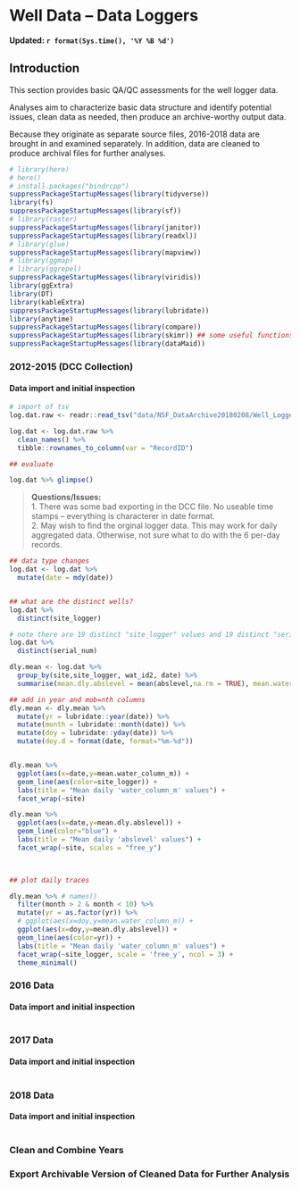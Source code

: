 # Well Data -- Data Loggers

**Updated: `r format(Sys.time(), '%Y %B %d')`**

## Introduction

This section provides basic QA/QC assessments for the well logger data.

Analyses aim to characterize basic data structure and identify potential issues, clean data as needed, then produce an archive-worthy output data.

Because they originate as separate source files, 2016-2018 data are brought in and examined separately. In addition, data are cleaned to produce archival files for further analyses.

```r
# library(here)
# here()
# install.packages("bindrcpp")
suppressPackageStartupMessages(library(tidyverse))
library(fs)
suppressPackageStartupMessages(library(sf))
# library(raster)
suppressPackageStartupMessages(library(janitor))
suppressPackageStartupMessages(library(readxl))
# library(glue)
suppressPackageStartupMessages(library(mapview))
# library(ggmap)
# library(ggrepel)
suppressPackageStartupMessages(library(viridis))
library(ggExtra)
library(DT)
library(kableExtra)
suppressPackageStartupMessages(library(lubridate))
library(anytime)
suppressPackageStartupMessages(library(compare))
suppressPackageStartupMessages(library(skimr)) ## some useful functions
suppressPackageStartupMessages(library(dataMaid))

```


### 2012-2015 (DCC Collection)

#### Data import and initial inspection 
```r
# import of tsv 
log.dat.raw <- readr::read_tsv("data/NSF_DataArchive20180208/Well_Logger_Data_2012-2015/Yell_Well_Data_Logger2012_2015.txt")

log.dat <- log.dat.raw %>% 
  clean_names() %>% 
  tibble::rownames_to_column(var = "RecordID") 

```

```r
## evaluate

log.dat %>% glimpse()


```


> **Questions/Issues:**    
> 1. There was some bad exporting in the DCC file. No useable time stamps -- everything is characterer in date format.     
> 2. May wish to find the orginal logger data. This may work for daily aggregated data. Otherwise, not sure what to do with the 6 per-day records.  

```r
## data type changes
log.dat <- log.dat %>% 
  mutate(date = mdy(date))


## what are the distinct wells?
log.dat %>% 
  distinct(site_logger)

# note there are 19 distinct "site_logger" values and 19 distinct "serial_num"
log.dat %>% 
  distinct(serial_num)

```

```r
dly.mean <- log.dat %>% 
  group_by(site,site_logger, wat_id2, date) %>% 
  summarise(mean.dly.abslevel = mean(abslevel,na.rm = TRUE), mean.water_column_m = mean(water_column_m, na.rm = TRUE))

## add in year and mob=nth columns
dly.mean <- dly.mean %>% 
  mutate(yr = lubridate::year(date)) %>% 
  mutate(month = lubridate::month(date)) %>% 
  mutate(doy = lubridate::yday(date)) %>% 
  mutate(doy.d = format(date, format="%m-%d"))


dly.mean %>% 
  ggplot(aes(x=date,y=mean.water_column_m)) +
  geom_line(aes(color=site_logger)) +
  labs(title = "Mean daily 'water_column_m' values") +
  facet_wrap(~site)

dly.mean %>% 
  ggplot(aes(x=date,y=mean.dly.abslevel)) +
  geom_line(color="blue") +
  labs(title = "Mean daily 'abslevel' values") +
  facet_wrap(~site, scales = "free_y")

  
```

```r
## plot daily traces

dly.mean %>% # names()
  filter(month > 2 & month < 10) %>% 
  mutate(yr = as.factor(yr)) %>% 
  # ggplot(aes(x=doy,y=mean.water_column_m)) +
  ggplot(aes(x=doy,y=mean.dly.abslevel)) +
  geom_line(aes(color=yr)) +
  labs(title = "Mean daily 'water_column_m' values") +
  facet_wrap(~site_logger, scale = 'free_y', ncol = 3) +
  theme_minimal()


```



### 2016 Data 
#### Data import and initial inspection 

```r

```




### 2017 Data 
#### Data import and initial inspection 

```r

```


### 2018 Data 
#### Data import and initial inspection 

```r

```


### Clean and Combine Years

### Export Archivable Version of Cleaned Data for Further Analysis